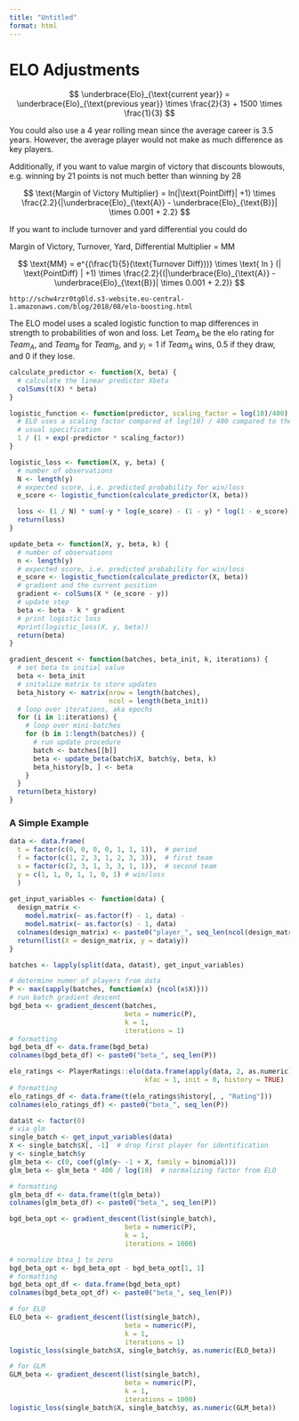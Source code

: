 ```yaml
---
title: "Untitled"
format: html
---
```


# ELO Adjustments

$$
\underbrace{Elo}_{\text{current year}} = \underbrace{Elo}_{\text{previous year}} \times \frac{2}{3} + 1500 \times \frac{1}{3}
$$

You could also use a 4 year rolling mean since the average career is 3.5 years. However, the average player would not make as much difference as key players.

Additionally, if you want to value margin of victory that discounts blowouts, e.g. winning by 21 points is not much better than winning by 28

$$
\text{Margin of Victory Multiplier} = ln(|\text{PointDiff}| +1) \times \frac{2.2}{|\underbrace{Elo}_{\text{A}} - \underbrace{Elo}_{\text{B}}| \times 0.001 + 2.2}
$$

If you want to include turnover and yard differential you could do

Margin of Victory, Turnover, Yard, Differential Multiplier = MM

$$
\text{MM} = e^{(\frac{1}{5}(\text{Turnover Diff}))} \times \text{ ln } (| \text{PointDiff} | +1) \times \frac{2.2}{(|\underbrace{Elo}_{\text{A}} - \underbrace{Elo}_{\text{B}}| \times 0.001 + 2.2)}
$$



`http://schw4rzr0tg0ld.s3-website.eu-central-1.amazonaws.com/blog/2018/08/elo-boosting.html`

The ELO model uses a scaled logistic function to map differences in strength to probabilities of won and loss. Let $Team_{A}$ be the elo rating for $Team_{A}$, and $Team_{B}$ for $Team_{B}$, and $y_{i} = 1$ if $Team_{A}$ wins, 0.5 if they draw, and 0 if they lose.

```r
calculate_predictor <- function(X, beta) {
  # calculate the linear predictor Xbeta
  colSums(t(X) * beta)
}

logistic_function <- function(predictor, scaling_factor = log(10)/400) {
  # ELO uses a scaling factor compared of log(10) / 400 compared to the
  # usual specification
  1 / (1 + exp(-predictor * scaling_factor))
}

logistic_loss <- function(X, y, beta) {
  # number of observations
  N <- length(y)
  # expected score, i.e. predicted probability for win/loss
  e_score <- logistic_function(calculate_predictor(X, beta))

  loss <- (1 / N) * sum(-y * log(e_score) - (1 - y) * log(1 - e_score))
  return(loss)
}

update_beta <- function(X, y, beta, k) {
  # number of observations
  n <- length(y)
  # expected score, i.e. predicted probability for win/loss
  e_score <- logistic_function(calculate_predictor(X, beta))
  # gradient and the current position
  gradient <- colSums(X * (e_score - y))
  # update step
  beta <- beta - k * gradient
  # print logistic loss
  #print(logistic_loss(X, y, beta))
  return(beta)
}

gradient_descent <- function(batches, beta_init, k, iterations) {
  # set beta to initial value
  beta <- beta_init
  # initalize matrix to store updates
  beta_history <- matrix(nrow = length(batches),
                         ncol = length(beta_init))
  # loop over iterations, aka epochs
  for (i in 1:iterations) {
    # loop over mini-batches
    for (b in 1:length(batches)) {
      # run update procedure
      batch <- batches[[b]]
      beta <- update_beta(batch$X, batch$y, beta, k)
      beta_history[b, ] <- beta
    }
  }
  return(beta_history)
}
```

### A Simple Example

```r
data <- data.frame(
  t = factor(c(0, 0, 0, 0, 1, 1, 1)),  # period
  f = factor(c(1, 2, 3, 1, 2, 3, 3)),  # first team
  s = factor(c(2, 3, 1, 3, 3, 1, 1)),  # second team
  y = c(1, 1, 0, 1, 1, 0, 1) # win/loss
  )  
  
get_input_variables <- function(data) {
  design_matrix <-
    model.matrix(~ as.factor(f) - 1, data) -
    model.matrix(~ as.factor(s) - 1, data)
  colnames(design_matrix) <- paste0("player_", seq_len(ncol(design_matrix)))
  return(list(X = design_matrix, y = data$y))
}

batches <- lapply(split(data, data$t), get_input_variables)
```

```r
# determine numer of players from data
P <- max(sapply(batches, function(x) {ncol(x$X)}))
# run batch gradient descent
bgd_beta <- gradient_descent(batches, 
                             beta = numeric(P), 
                             k = 1,
                             iterations = 1)
# formatting
bgd_beta_df <- data.frame(bgd_beta)
colnames(bgd_beta_df) <- paste0("beta_", seq_len(P))
```

```r
elo_ratings <- PlayerRatings::elo(data.frame(apply(data, 2, as.numeric)),
                                  kfac = 1, init = 0, history = TRUE)
# formatting
elo_ratings_df <- data.frame(t(elo_ratings$history[, , "Rating"]))
colnames(elo_ratings_df) <- paste0("beta_", seq_len(P))
```

```r
data$t <- factor(0)
# via glm
single_batch <- get_input_variables(data)
X <- single_batch$X[, -1]  # drop first player for identification
y <- single_batch$y
glm_beta <- c(0, coef(glm(y~ -1 + X, family = binomial)))
glm_beta <- glm_beta * 400 / log(10)  # normalizing factor from ELO

# formatting
glm_beta_df <- data.frame(t(glm_beta))
colnames(glm_beta_df) <- paste0("beta_", seq_len(P))
```

```r
bgd_beta_opt <- gradient_descent(list(single_batch), 
                             beta = numeric(P), 
                             k = 1,
                             iterations = 1000)

# normalize btea_1 to zero
bgd_beta_opt <- bgd_beta_opt - bgd_beta_opt[1, 1]
# formatting
bgd_beta_opt_df <- data.frame(bgd_beta_opt)
colnames(bgd_beta_opt_df) <- paste0("beta_", seq_len(P))
```

```r
# for ELO
ELO_beta <- gradient_descent(list(single_batch), 
                             beta = numeric(P), 
                             k = 1,
                             iterations = 1)
logistic_loss(single_batch$X, single_batch$y, as.numeric(ELO_beta))
```

```r
# for GLM
GLM_beta <- gradient_descent(list(single_batch), 
                             beta = numeric(P), 
                             k = 1,
                             iterations = 1000)
logistic_loss(single_batch$X, single_batch$y, as.numeric(GLM_beta))
```